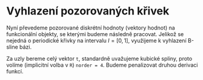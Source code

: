 # Vyhlazení pozorovaných křivek

Nyní převedeme pozorované diskrétní hodnoty (vektory hodnot) na funkcionální objekty, se kterými budeme následně pracovat. Jelikož se nejedná o periodické křivky na intervalu $I = [0, 1]$, využijeme k vyhlazení B-sline bázi. 

Za uzly bereme celý vektor `t`, standardně uvažujeme kubické spliny, proto volíme (implicitní volba v `R`) `norder = 4`. Budeme penalizovat druhou derivaci funkcí.

